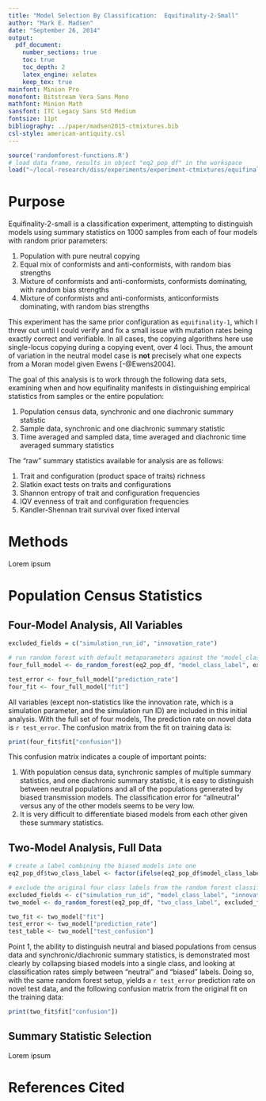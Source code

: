 ```yaml
---
title: "Model Selection By Classification:  Equifinality-2-Small"
author: "Mark E. Madsen"
date: "September 26, 2014"
output: 
  pdf_document:
    number_sections: true
    toc: true
    toc_depth: 2
    latex_engine: xelatex
    keep_tex: true
mainfont: Minion Pro
monofont: Bitstream Vera Sans Mono
mathfont: Minion Math
sansfont: ITC Legacy Sans Std Medium
fontsize: 11pt
bibliography: ../paper/madsen2015-ctmixtures.bib
csl-style: american-antiquity.csl
---
```


```r
source('randomforest-functions.R')
# load data frame, results in object "eq2_pop_df" in the workspace
load("~/local-research/diss/experiments/experiment-ctmixtures/equifinality-2-small-population-data.rda")  
```

# Purpose #



Equifinality-2-small is a classification experiment, attempting to distinguish models using summary statistics on 1000 samples from each of four models with random prior parameters:

1.  Population with pure neutral copying
1.  Equal mix of conformists and anti-conformists, with random bias strengths
1.  Mixture of conformists and anti-conformists, conformists dominating, with random bias strengths
1.  Mixture of conformists and anti-conformists, anticonformists dominating, with random bias strengths

This experiment has the same prior configuration as `equifinality-1`, which I threw out until I could verify and fix a small issue with mutation rates being exactly correct and verifiable.  In all cases, the copying algorithms here use single-locus copying during a copying event, over 4 loci.  Thus, the amount of variation in the neutral model case is **not** precisely what one expects from a Moran model given Ewens [-@Ewens2004].  

The goal of this analysis is to work through the following data sets, examining when and how equifinality manifests in distinguishing empirical statistics from samples or the entire population:

1.  Population census data, synchronic and one diachronic summary statistic
1.  Sample data, synchronic and one diachronic summary statistic
1.  Time averaged and sampled data, time averaged and diachronic time averaged summary statistics

The "raw" summary statistics available for analysis are as follows:

1.  Trait and configuration (product space of traits) richness
1.  Slatkin exact tests on traits and configurations
1.  Shannon entropy of trait and configuration frequencies
1.  IQV evenness of trait and configuration frequencies
1.  Kandler-Shennan trait survival over fixed interval

# Methods #

Lorem ipsum


# Population Census Statistics #

## Four-Model Analysis, All Variables ##

```r
excluded_fields = c("simulation_run_id", "innovation_rate")

# run random forest with default metaparameters against the "model_class_label" field
four_full_model <- do_random_forest(eq2_pop_df, "model_class_label", excluded_fields)

test_error <- four_full_model["prediction_rate"]
four_fit <- four_full_model["fit"]

```

All variables (except non-statistics like the innovation rate, which is a simulation parameter, and the simulation run ID) are included in this initial analysis.  With the full set of four models, The prediction rate on novel data is `r test_error`. The confusion matrix from the fit on training data is:

```r
print(four_fit$fit["confusion"])
```

This confusion matrix indicates a couple of important points:

1.  With population census data, synchronic samples of multiple summary statistics, and one diachronic summary statistic, it is easy to distinguish between neutral populations and all of the populations generated by biased transmission models.  The classification error for "allneutral" versus any of the other models seems to be very low.  
1.  It is very difficult to differentiate biased models from each other given these summary statistics.  

## Two-Model Analysis, Full Data ##

```r
# create a label combining the biased models into one
eq2_pop_df$two_class_label <- factor(ifelse(eq2_pop_df$model_class_label == 'allneutral', 'neutral', 'biased'))

# exclude the original four class labels from the random forest classifier
excluded_fields <- c("simulation_run_id", "model_class_label", "innovation_rate")
two_model <- do_random_forest(eq2_pop_df, "two_class_label", excluded_fields)

two_fit <- two_model["fit"]
test_error <- two_model["prediction_rate"]
test_table <- two_model["test_confusion"]

```

Point 1, the ability to distinguish neutral and biased populations from census data and synchronic/diachronic summary statistics, is demonstrated most clearly by collapsing biased models into a single class, and looking at classification rates simply between "neutral" and "biased" labels.  Doing so, with the same random forest setup, yields a `r test_error` prediction rate on novel test data, and the following confusion matrix from the original fit on the training data:

```r
print(two_fit$fit["confusion"])
```

## Summary Statistic Selection ##

Lorem ipsum




# References Cited #



